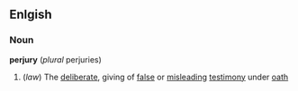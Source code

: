 ==Enlgish==
===Noun===
{{wikipedia}}
'''perjury''' (''plural'' perjuries)
#(''law'') The [[deliberate]], giving of [[false]] or [[misleading]] [[testimony]] under [[oath]]